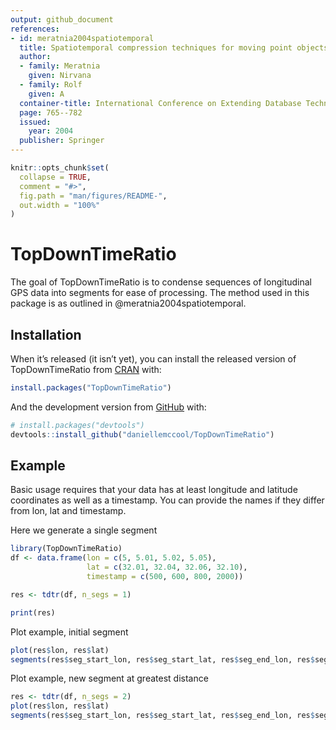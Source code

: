 ```yaml
---
output: github_document
references:
- id: meratnia2004spatiotemporal
  title: Spatiotemporal compression techniques for moving point objects
  author: 
  - family: Meratnia
    given: Nirvana
  - family: Rolf
    given: A
  container-title: International Conference on Extending Database Technology
  page: 765--782
  issued: 
    year: 2004
  publisher: Springer
---
```


<!-- README.md is generated from README.Rmd. Please edit that file -->

```r
knitr::opts_chunk$set(
  collapse = TRUE,
  comment = "#>",
  fig.path = "man/figures/README-",
  out.width = "100%"
)
```

# TopDownTimeRatio

<!-- badges: start -->
<!-- badges: end -->

The goal of TopDownTimeRatio is to condense sequences of longitudinal GPS data into segments for ease of processing. The method used in this package is as outlined in @meratnia2004spatiotemporal. 

## Installation

When it's released (it isn't yet), you can install the released version of TopDownTimeRatio from [CRAN](https://CRAN.R-project.org) with:

``` r
install.packages("TopDownTimeRatio")
```

And the development version from [GitHub](https://github.com/) with:

``` r
# install.packages("devtools")
devtools::install_github("daniellemccool/TopDownTimeRatio")
```
## Example

Basic usage requires that your data has at least longitude and latitude coordinates as well as a timestamp. You can provide the names if they differ from lon, lat and timestamp.

Here we generate a single segment

```r
library(TopDownTimeRatio)
df <- data.frame(lon = c(5, 5.01, 5.02, 5.05),
                 lat = c(32.01, 32.04, 32.06, 32.10),
                 timestamp = c(500, 600, 800, 2000))

res <- tdtr(df, n_segs = 1)

print(res)
```


Plot example, initial segment
```r
plot(res$lon, res$lat)
segments(res$seg_start_lon, res$seg_start_lat, res$seg_end_lon, res$seg_end_lat)
```


Plot example, new segment at greatest distance
```r
res <- tdtr(df, n_segs = 2)
plot(res$lon, res$lat)
segments(res$seg_start_lon, res$seg_start_lat, res$seg_end_lon, res$seg_end_lat)
```

